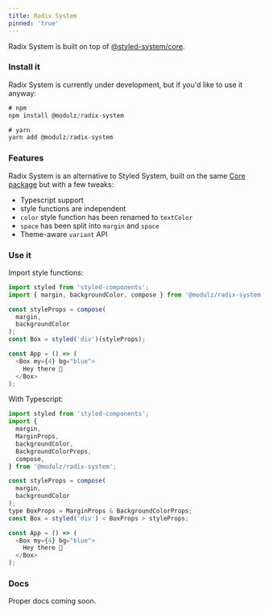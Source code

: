 ```yaml
---
title: Radix System
pinned: 'true'
---
```


<Divider size={2} my={6} />

Radix System is built on top of [@styled-system/core](https://github.com/styled-system/styled-system/tree/master/packages/core).

<Divider size={2} my={6} />

### Install it

Radix System is currently under development, but if you'd like to use it anyway:

```js
# npm
npm install @modulz/radix-system
```

```js
# yarn
yarn add @modulz/radix-system
```

### Features

Radix System is an alternative to Styled System, built on the same [Core package](https://github.com/styled-system/styled-system/tree/master/packages/core) but with a few tweaks:

- Typescript support
- style functions are independent
- `color` style function has been renamed to `textColor`
- `space` has been split into `margin` and `space`
- Theme-aware `variant` API

### Use it

Import style functions:

```js
import styled from 'styled-components';
import { margin, backgroundColor, compose } from '@modulz/radix-system';

const styleProps = compose(
  margin,
  backgroundColor
);
const Box = styled('div')(styleProps);

const App = () => (
  <Box my={4} bg="blue">
    Hey there 👋
  </Box>
);
```

With Typescript:

```js
import styled from 'styled-components';
import {
  margin,
  MarginProps,
  backgroundColor,
  BackgroundColorProps,
  compose,
} from '@modulz/radix-system';

const styleProps = compose(
  margin,
  backgroundColor
);
type BoxProps = MarginProps & BackgroundColorProps;
const Box = styled('div') < BoxProps > styleProps;

const App = () => (
  <Box my={4} bg="blue">
    Hey there 👋
  </Box>
);
```

### Docs

Proper docs coming soon.
